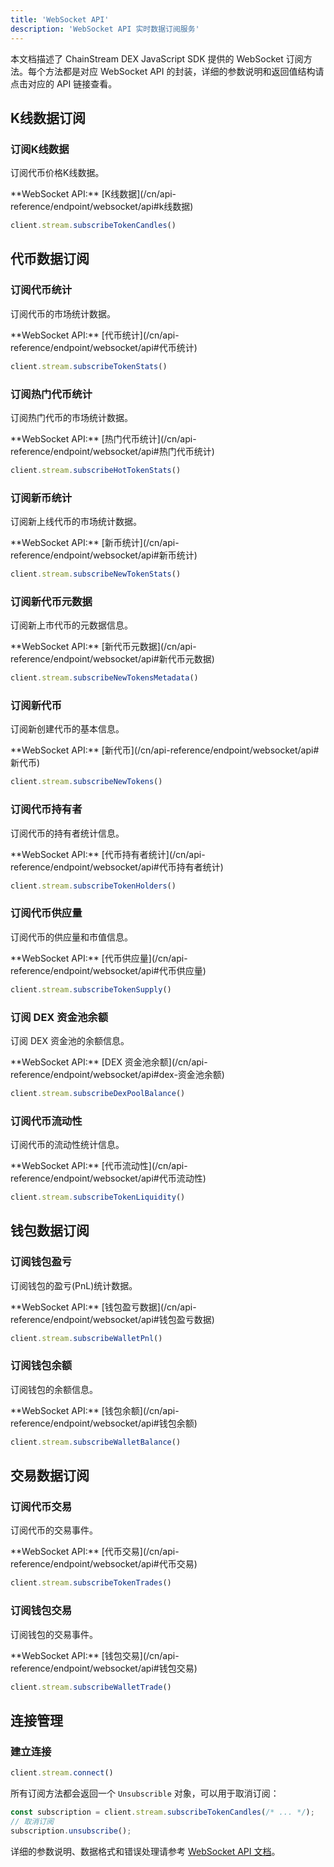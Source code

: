 ```yaml
---
title: 'WebSocket API'
description: 'WebSocket API 实时数据订阅服务'
---
```


本文档描述了 ChainStream DEX JavaScript SDK 提供的 WebSocket 订阅方法。每个方法都是对应 WebSocket API 的封装，详细的参数说明和返回值结构请点击对应的 API 链接查看。

## K线数据订阅

### 订阅K线数据
订阅代币价格K线数据。

<Tip>
  **WebSocket API:** [K线数据](/cn/api-reference/endpoint/websocket/api#k线数据)
</Tip>

```typescript
client.stream.subscribeTokenCandles()
```

## 代币数据订阅

### 订阅代币统计
订阅代币的市场统计数据。

<Tip>
  **WebSocket API:** [代币统计](/cn/api-reference/endpoint/websocket/api#代币统计)
</Tip>

```typescript
client.stream.subscribeTokenStats()
```

### 订阅热门代币统计
订阅热门代币的市场统计数据。

<Tip>
  **WebSocket API:** [热门代币统计](/cn/api-reference/endpoint/websocket/api#热门代币统计)
</Tip>

```typescript
client.stream.subscribeHotTokenStats()
```

### 订阅新币统计
订阅新上线代币的市场统计数据。

<Tip>
  **WebSocket API:** [新币统计](/cn/api-reference/endpoint/websocket/api#新币统计)
</Tip>

```typescript
client.stream.subscribeNewTokenStats()
```

### 订阅新代币元数据
订阅新上市代币的元数据信息。

<Tip>
  **WebSocket API:** [新代币元数据](/cn/api-reference/endpoint/websocket/api#新代币元数据)
</Tip>

```typescript
client.stream.subscribeNewTokensMetadata()
```

### 订阅新代币
订阅新创建代币的基本信息。

<Tip>
  **WebSocket API:** [新代币](/cn/api-reference/endpoint/websocket/api#新代币)
</Tip>

```typescript
client.stream.subscribeNewTokens()
```

### 订阅代币持有者
订阅代币的持有者统计信息。

<Tip>
  **WebSocket API:** [代币持有者统计](/cn/api-reference/endpoint/websocket/api#代币持有者统计)
</Tip>

```typescript
client.stream.subscribeTokenHolders()
```

### 订阅代币供应量
订阅代币的供应量和市值信息。

<Tip>
  **WebSocket API:** [代币供应量](/cn/api-reference/endpoint/websocket/api#代币供应量)
</Tip>

```typescript
client.stream.subscribeTokenSupply()
```

### 订阅 DEX 资金池余额
订阅 DEX 资金池的余额信息。

<Tip>
  **WebSocket API:** [DEX 资金池余额](/cn/api-reference/endpoint/websocket/api#dex-资金池余额)
</Tip>

```typescript
client.stream.subscribeDexPoolBalance()
```

### 订阅代币流动性
订阅代币的流动性统计信息。

<Tip>
  **WebSocket API:** [代币流动性](/cn/api-reference/endpoint/websocket/api#代币流动性)
</Tip>

```typescript
client.stream.subscribeTokenLiquidity()
```

## 钱包数据订阅

### 订阅钱包盈亏
订阅钱包的盈亏(PnL)统计数据。

<Tip>
  **WebSocket API:** [钱包盈亏数据](/cn/api-reference/endpoint/websocket/api#钱包盈亏数据)
</Tip>

```typescript
client.stream.subscribeWalletPnl()
```

### 订阅钱包余额
订阅钱包的余额信息。

<Tip>
  **WebSocket API:** [钱包余额](/cn/api-reference/endpoint/websocket/api#钱包余额)
</Tip>

```typescript
client.stream.subscribeWalletBalance()
```

## 交易数据订阅
### 订阅代币交易
订阅代币的交易事件。

<Tip>
  **WebSocket API:** [代币交易](/cn/api-reference/endpoint/websocket/api#代币交易)
</Tip>

```typescript
client.stream.subscribeTokenTrades()
```

### 订阅钱包交易
订阅钱包的交易事件。

<Tip>
  **WebSocket API:** [钱包交易](/cn/api-reference/endpoint/websocket/api#钱包交易)
</Tip>

```typescript
client.stream.subscribeWalletTrade()
```

## 连接管理

### 建立连接
```typescript
client.stream.connect()
```

所有订阅方法都会返回一个 `Unsubscrible` 对象，可以用于取消订阅：

```typescript
const subscription = client.stream.subscribeTokenCandles(/* ... */);
// 取消订阅
subscription.unsubscribe();
```

详细的参数说明、数据格式和错误处理请参考 [WebSocket API 文档](/cn/api-reference/endpoint/websocket/api)。 